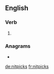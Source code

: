 ==English==

===Verb===
{{head|en|verb form}}

# {{en-third-person singular of|nitpick}}

===Anagrams===
* {{l|en|stickpin}}

[[de:nitpicks]]
[[fr:nitpicks]]